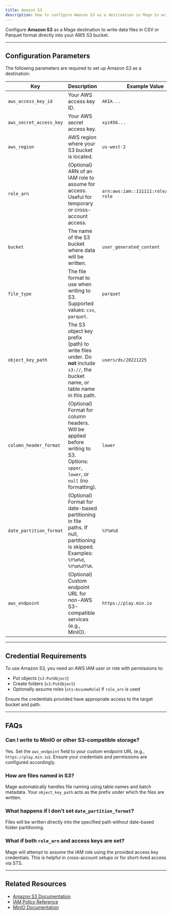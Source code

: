 ```yaml
---
title: Amazon S3
description: How to configure Amazon S3 as a destination in Mage to write data to your S3 bucket in CSV or Parquet format.
---
```



Configure **Amazon S3** as a Mage destination to write data files in CSV or Parquet format directly into your AWS S3 bucket.

---

## Configuration Parameters

The following parameters are required to set up Amazon S3 as a destination:

| Key                    | Description                                                                                                                                             | Example Value                                | Required |
|------------------------|---------------------------------------------------------------------------------------------------------------------------------------------------------|----------------------------------------------|----------|
| `aws_access_key_id`    | Your AWS access key ID.                                                                                                                                  | `AKIA...`                                    | ✅        |
| `aws_secret_access_key`| Your AWS secret access key.                                                                                                                              | `xyz456...`                                  | ✅        |
| `aws_region`           | AWS region where your S3 bucket is located.                                                                                                              | `us-west-2`                                  | ✅        |
| `role_arn`             | (Optional) ARN of an IAM role to assume for access. Useful for temporary or cross-account access.                                                       | `arn:aws:iam::111111:role/example-role`      | ❌        |
| `bucket`               | The name of the S3 bucket where data will be written.                                                                                                    | `user_generated_content`                     | ✅        |
| `file_type`            | The file format to use when writing to S3. Supported values: `csv`, `parquet`.                                                                          | `parquet`                                    | ✅        |
| `object_key_path`      | The S3 object key prefix (path) to write files under. Do **not** include `s3://`, the bucket name, or table name in this path.                          | `users/ds/20221225`                          | ✅        |
| `column_header_format` | (Optional) Format for column headers. Will be applied before writing to S3. Options: `upper`, `lower`, or `null` (no formatting).                       | `lower`                                      | ❌        |
| `date_partition_format`| (Optional) Format for date-based partitioning in file paths. If null, partitioning is skipped. Examples: `%Y%m%d`, `%Y%m%dT%H`.                         | `%Y%m%d`                                     | ❌        |
| `aws_endpoint`         | (Optional) Custom endpoint URL for non-AWS S3-compatible services (e.g., MinIO).                                                                        | `https://play.min.io`                        | ❌        |

---

## Credential Requirements

To use Amazon S3, you need an AWS IAM user or role with permissions to:

- Put objects (`s3:PutObject`)
- Create folders (`s3:PutObject`)
- Optionally assume roles (`sts:AssumeRole`) if `role_arn` is used

Ensure the credentials provided have appropriate access to the target bucket and path.

---

## FAQs

### Can I write to MinIO or other S3-compatible storage?

Yes. Set the `aws_endpoint` field to your custom endpoint URL (e.g., `https://play.min.io`). Ensure your credentials and permissions are configured accordingly.

### How are files named in S3?

Mage automatically handles file naming using table names and batch metadata. Your `object_key_path` acts as the prefix under which the files are written.

### What happens if I don’t set `date_partition_format`?

Files will be written directly into the specified path without date-based folder partitioning.

### What if both `role_arn` and access keys are set?

Mage will attempt to assume the IAM role using the provided access key credentials. This is helpful in cross-account setups or for short-lived access via STS.

---

## Related Resources

- [Amazon S3 Documentation](https://docs.aws.amazon.com/s3/)
- [IAM Policy Reference](https://docs.aws.amazon.com/IAM/latest/UserGuide/access_policies.html)
- [MinIO Documentation](https://min.io/docs/minio/linux/index.html)
